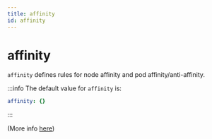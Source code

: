 ```yaml
---
title: affinity
id: affinity
---
```


# affinity

`affinity` defines rules for node affinity and pod affinity/anti-affinity.

:::info
The default value for `affinity` is:

```yaml
affinity: {}
```

:::

(More info [here](https://kubernetes.io/docs/concepts/scheduling-eviction/assign-pod-node/))

